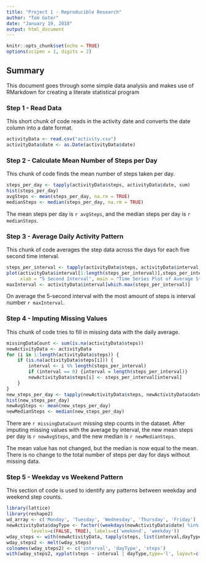 ```yaml
---
title: "Project 1 - Reproducible Research"
author: "Tom Goter"
date: "January 19, 2018"
output: html_document
---
```


```r
knitr::opts_chunk$set(echo = TRUE)
options(scipen = 1, digits = 2)
```

## Summary
This document goes through some simple data analysis and makes use of RMarkdown for creating a literate statistical program

### Step 1 - Read Data
This short chunk of code reads in the activity date and converts the date column into a date format.

```r
activityData <- read.csv("activity.csv")
activityData$date <- as.Date(activityData$date)
```

### Step 2 - Calculate Mean Number of Steps per Day
This chunk of code finds the mean number of steps taken per day.

```r
steps_per_day <- tapply(activityData$steps, activityData$date, sum)
hist(steps_per_day)
avgSteps <- mean(steps_per_day, na.rm = TRUE)
medianSteps <- median(steps_per_day, na.rm = TRUE)
```

The mean steps per day is `r avgSteps`, and the median steps per day is `r medianSteps`.

### Step 3 - Average Daily Activity Pattern
This chunk of code averages the step data across the days for each five second time interval.

```r
steps_per_interval <- tapply(activityData$steps, activityData$interval, mean, na.rm=TRUE)
plot(activityData$interval[1:length(steps_per_interval)],steps_per_interval,type="l",
     xlab = "5 Second Interval", main = "Time Series Plot of Average Steps")
maxInterval <- activityData$interval[which.max(steps_per_interval)]
```

On average the 5-second interval with the most amount of steps is interval number `r maxInterval`.

### Step 4 - Imputing Missing Values
This chunk of code tries to fill in missing data with the daily average.

```r
missingDataCount <- sum(is.na(activityData$steps))
newActivityData <- activityData
for (i in 1:length(activityData$steps)) {
    if (is.na(activityData$steps[i])) {
        interval <- i %% length(steps_per_interval)
        if (interval == 0) {interval = length(steps_per_interval)}
        newActivityData$steps[i] <- steps_per_interval[interval]
    }
}
new_steps_per_day <- tapply(newActivityData$steps, newActivityData$date, sum) 
hist(new_steps_per_day)
newAvgSteps <- mean(new_steps_per_day)
newMedianSteps <- median(new_steps_per_day)
```

There are `r missingDataCount` missing step counts in the dataset.
After imputing missing values with the average by interval, 
the new mean steps per day is `r newAvgSteps`, and the new median is `r newMedianSteps`.

The mean value has not changed, but the median is now equal to the mean. There is no change to the total number of steps per
day for days without missing data.

### Step 5 - Weekday vs Weekend Pattern
This section of code is used to identify any patterns between weekday and weekend step counts.

```r
library(lattice)
library(reshape2)
wd_array <- c('Monday', 'Tuesday', 'Wednesday', 'Thursday', 'Friday')
newActivityData$dayType <- factor((weekdays(newActivityData$date) %in% wd_array), 
         levels=c(FALSE, TRUE), labels=c('weekend', 'weekday'))
wday_steps <- with(newActivityData, tapply(steps, list(interval,dayType),mean))
wday_steps2 <- melt(wday_steps)
colnames(wday_steps2) <- c('interval', 'dayType', 'steps')
with(wday_steps2, xyplot(steps ~ interval | dayType,type='l', layout=c(1,2)))
```


